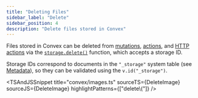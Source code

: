 ```yaml
---
title: "Deleting Files"
sidebar_label: "Delete"
sidebar_position: 4
description: "Delete files stored in Convex"
---
```



Files stored in Convex can be deleted from
[mutations](/functions/mutation-functions.mdx),
[actions](/functions/actions.mdx), and
[HTTP actions](/functions/http-actions.mdx) via the
[`storage.delete()`](/api/interfaces/server.StorageWriter#delete) function,
which accepts a storage ID.

Storage IDs correspond to documents in the `"_storage"` system table (see
[Metadata](/file-storage/file-metadata.mdx)), so they can be validated using the
`v.id("_storage")`.

<TSAndJSSnippet
  title="convex/images.ts"
  sourceTS={DeleteImage}
  sourceJS={DeleteImage}
  highlightPatterns={["delete\\("]}
/>
